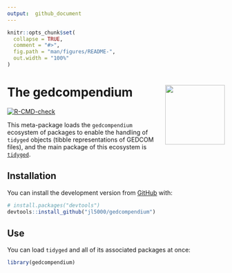 ```yaml
---
output:  github_document
---
```


<!-- README.md is generated from README.Rmd. Please edit that file -->

```r
knitr::opts_chunk$set(
  collapse = TRUE,
  comment = "#>",
  fig.path = "man/figures/README-",
  out.width = "100%"
)
```

# The gedcompendium <img src='man/figures/logo.png' align="right" height="138" />

<!-- badges: start -->
[![R-CMD-check](https://github.com/jl5000/gedcompendium/workflows/R-CMD-check/badge.svg)](https://github.com/jl5000/gedcompendium/actions)
<!-- badges: end -->

This meta-package loads the `gedcompendium` ecosystem of packages to enable the handling of `tidyged` objects (tibble representations of GEDCOM files), and the main package of this ecosystem is [`tidyged`](https://jl5000.github.io/tidyged/).

## Installation

You can install the development version from [GitHub](https://github.com/) with:

``` r
# install.packages("devtools")
devtools::install_github("jl5000/gedcompendium")
```

## Use

You can load `tidyged` and all of its associated packages at once:

```r
library(gedcompendium)
```


